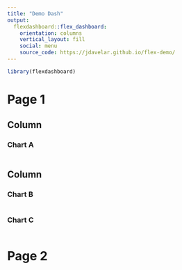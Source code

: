 ```yaml
---
title: "Demo Dash"
output: 
  flexdashboard::flex_dashboard:
    orientation: columns
    vertical_layout: fill
    social: menu
    source_code: https://jdavelar.github.io/flex-demo/
---
```


```r
library(flexdashboard)
```

Page 1
===============================================

Column {data-width=650}
-----------------------------------------------------------------------

### Chart A

```r

```

Column {data-width=350}
-----------------------------------------------------------------------

### Chart B

```r

```

### Chart C

```r

```

Page 2
====================================================
